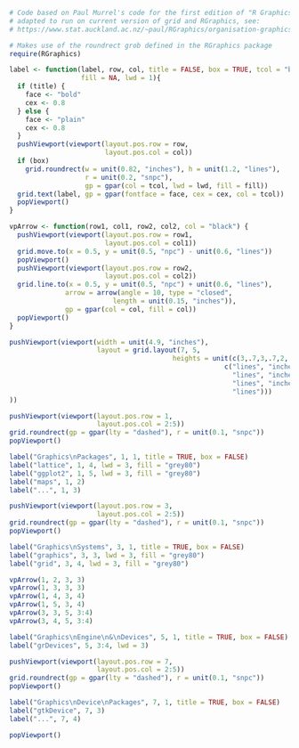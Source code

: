 ```r
# Code based on Paul Murrel's code for the first edition of "R Graphics"
# adapted to run on current version of grid and RGraphics, see:
# https://www.stat.auckland.ac.nz/~paul/RGraphics/organisation-graphicslevels.R

# Makes use of the roundrect grob defined in the RGraphics package
require(RGraphics)

label <- function(label, row, col, title = FALSE, box = TRUE, tcol = "black",
                  fill = NA, lwd = 1){
  if (title) {
    face <- "bold"
    cex <- 0.8
  } else {
    face <- "plain"
    cex <- 0.8
  }
  pushViewport(viewport(layout.pos.row = row,
                        layout.pos.col = col))
  if (box)
    grid.roundrect(w = unit(0.82, "inches"), h = unit(1.2, "lines"),
                   r = unit(0.2, "snpc"), 
                   gp = gpar(col = tcol, lwd = lwd, fill = fill))
  grid.text(label, gp = gpar(fontface = face, cex = cex, col = tcol))
  popViewport()
}

vpArrow <- function(row1, col1, row2, col2, col = "black") {
  pushViewport(viewport(layout.pos.row = row1,
                        layout.pos.col = col1))
  grid.move.to(x = 0.5, y = unit(0.5, "npc") - unit(0.6, "lines"))
  popViewport()
  pushViewport(viewport(layout.pos.row = row2,
                        layout.pos.col = col2))
  grid.line.to(x = 0.5, y = unit(0.5, "npc") + unit(0.6, "lines"),
              arrow = arrow(angle = 10, type = "closed",
                          length = unit(0.15, "inches")),
              gp = gpar(col = col, fill = col))
  popViewport()
}

pushViewport(viewport(width = unit(4.9, "inches"),
                      layout = grid.layout(7, 5,
                                         heights = unit(c(3,.7,3,.7,2,.7,3),
                                                      c("lines", "inches",
                                                        "lines", "inches",
                                                        "lines", "inches",
                                                        "lines")))
))

pushViewport(viewport(layout.pos.row = 1,
                      layout.pos.col = 2:5))
grid.roundrect(gp = gpar(lty = "dashed"), r = unit(0.1, "snpc"))
popViewport()

label("Graphics\nPackages", 1, 1, title = TRUE, box = FALSE)
label("lattice", 1, 4, lwd = 3, fill = "grey80")
label("ggplot2", 1, 5, lwd = 3, fill = "grey80")
label("maps", 1, 2)
label("...", 1, 3)

pushViewport(viewport(layout.pos.row = 3,
                      layout.pos.col = 2:5))
grid.roundrect(gp = gpar(lty = "dashed"), r = unit(0.1, "snpc"))
popViewport()

label("Graphics\nSystems", 3, 1, title = TRUE, box = FALSE)
label("graphics", 3, 3, lwd = 3, fill = "grey80")
label("grid", 3, 4, lwd = 3, fill = "grey80")

vpArrow(1, 2, 3, 3)
vpArrow(1, 3, 3, 3)
vpArrow(1, 4, 3, 4)
vpArrow(1, 5, 3, 4)
vpArrow(3, 3, 5, 3:4)
vpArrow(3, 4, 5, 3:4)

label("Graphics\nEngine\n&\nDevices", 5, 1, title = TRUE, box = FALSE)
label("grDevices", 5, 3:4, lwd = 3)

pushViewport(viewport(layout.pos.row = 7,
                      layout.pos.col = 2:5))
grid.roundrect(gp = gpar(lty = "dashed"), r = unit(0.1, "snpc"))
popViewport()

label("Graphics\nDevice\nPackages", 7, 1, title = TRUE, box = FALSE)
label("gtkDevice", 7, 3)
label("...", 7, 4)

popViewport()
```